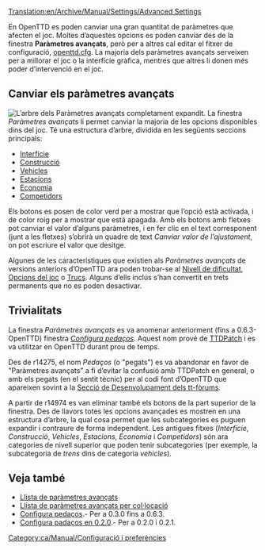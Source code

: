 [[Translation:en/Archive/Manual/Settings/Advanced Settings]]
{{ca/Manual/Taula de contingut}}

En OpenTTD es poden canviar una gran quantitat de paràmetres que afecten el joc. Moltes d’aquestes opcions es poden canviar des de la finestra '''Paràmetres avançats''', però per a altres cal editar el fitxer de configuració, [[ca/Openttd.cfg|openttd.cfg]]. La majoria dels paràmetres avançats serveixen per a millorar el joc o la interfície gràfica, mentres que altres li donen més poder d’intervenció en el joc.

==Canviar els paràmetres avançats==
[[File:ca/Archive/Manual/Settings/Advanced options full.png|thumb|left|L’arbre dels Paràmetres avançats completament expandit.]]
{{ca/Archive/Manual/Settings/Paràmetres avançats}}
La finestra ''Paràmetres avançats'' li permet canviar la majoria de les opcions disponibles dins del joc. Té una estructura d’arbre, dividida en les següents seccions principals:

*[[ca/Archive/Manual/Settings/Paràmetres avançats/Interfície|Interfície]]
*[[ca/Paràmetres avançats/Construcció|Construcció]]
*[[ca/Paràmetres avançats/Vehicles|Vehicles]]
*[[ca/Paràmetres avançats/Estacions|Estacions]]
*[[ca/Paràmetres avançats/Economia|Economia]]
*[[ca/Paràmetres avançats/Competidors|Competidors]]

Els botons es posen de color verd per a mostrar que l’opció està activada, i de color roig per a mostrar que està apagada. Amb els botons amb fletxes pot canviar el valor d’alguns paràmetres, i en fer clic en el text corresponent (junt a les fletxes) s’obrirà un quadre de text ''Canviar valor de l’ajustament'', on pot escriure el valor que desitge.

Algunes de les característiques que existien als ''Paràmetres avançats'' de versions anteriors d’OpenTTD ara poden trobar-se al [[ca/Dificultat|Nivell de dificultat]], [[ca/Opcions del joc|Opcions del joc]] o [[ca/Trucs|Trucs]]. Alguns d’ells inclús s’han convertit en trets permanents que no es poden desactivar.{{en/-}}

==Trivialitats==
La finestra ''Parámetres avançats'' es va anomenar anteriorment (fins a 0.6.3-OpenTTD) finestra ''[[ca/Configura pedaços|Configura pedaços]]''. Aquest nom prové de [[ca/Archive/OpenTTD/TTDPatch|TTDPatch]] i es va utilitzar en OpenTTD durant prou de temps.

Des de r14275, el nom ''Pedaços'' (o "pegats") es va abandonar en favor de "Paràmetres avançats" a fi d’evitar la confusió amb TTDPatch en general, o amb els pegats (en el sentit tècnic) per al codi font d’OpenTTD que apareixen sovint a la [http://www.tt-forums.net/viewforum.php?f=33 Secció de Desenvolupament dels tt-fòrums].

A partir de r14974 es van eliminar també els botons de la part superior de la finestra. Des de llavors totes les opcions avançades es mostren en una estructura d’arbre, la qual cosa permet que les subcategories es puguen expandir i contraure de forma independent. Les antigues fitxes (''Interfície'', ''Construcció'', ''Vehicles'', ''Estacions'', ''Economia'' i ''Competidors'') són ara categories de nivell superior que poden tenir subcategories (per exemple, la subcategoria de ''trens'' dins de categoria ''vehicles'').

==Veja també==
*[[ca/Llista de paràmetres avançats|Llista de paràmetres avançats]]
*[[ca/Llista de paràmetres avançats per col·locació|Llista de paràmetres avançats per col·locació]]
*[[ca/Configura padaços|Configura pedaços]].- Per a 0.3.0 fins a 0.6.3.
*[[ca/Configura padaços en 0.2.0| Configura padaços en 0.2.0]].- Per a 0.2.0 i 0.2.1.

[[Category:ca/Manual/Configuració i preferències]]